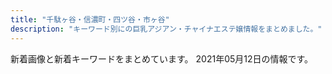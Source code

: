 ```yaml
---
title: "千駄ヶ谷・信濃町・四ツ谷・市ヶ谷"
description: "キーワード別にの巨乳アジアン・チャイナエステ嬢情報をまとめました。"
---
```


新着画像と新着キーワードをまとめています。
2021年05月12日の情報です。

<DmmAffiliateIns />
<KeywordTable
  shops={
    [
    {
        "img_links": [
            "http://lakulaku.info/images/titestaff.png",
            "http://lakulaku.info/img/5-1.jpg",
            "http://lakulaku.info/img/rina.jpg",
            "http://lakulaku.info/images/top.jpg",
            "http://lakulaku.info/images/staff/5-1.jpg",
            "http://lakulaku.info/img/5-5.jpg",
            "http://lakulaku.info/images/staff/sizuka.jpg",
            "http://lakulaku.info/images/staff/nena.jpg",
            "http://lakulaku.info/images/staff/5-5.jpg",
            "http://lakulaku.info/images/staff/yumi.jpg",
            "http://lakulaku.info/images/staff/s06.jpg",
            "http://lakulaku.info/images/newtit.png",
            "http://lakulaku.info/images/staff/mari.jpg",
            "http://lakulaku.info/swf/baner.jpg",
            "http://lakulaku.info/img/5-2.jpg",
            "http://lakulaku.info/images/staff/ai.jpg",
            "http://lakulaku.info/images/staff/momo.jpg",
            "http://lakulaku.info/images/staff/5-2.jpg",
            "http://lakulaku.info/images/staff/5-3.jpg",
            "http://lakulaku.info/img/5-4.jpg",
            "http://lakulaku.info/img/5-3.jpg",
            "http://lakulaku.info/images/mobile.png",
            "http://lakulaku.info/images/staff/5-4.jpg",
            "http://lakulaku.info/images/staff/rina.jpg",
            "http://lakulaku.info/images/staff/ai-a.jpg",
            "http://lakulaku.info/img/s06.jpg"
        ],
        "station": "\u56db\u8c37\u4e09\u4e01\u76ee\u99c52\u756a",
        "name": "\u767e\u5408",
        "url": "http://lakulaku.info/",
        "keywords": {}
    },
    {
        "keywords": {
            "D": 8,
            "86": 2,
            "C": 12,
            "87": 6
        },
        "url": "http://www.bara.relaxjp.info/",
        "img_links": [
            "http://www.bara.relaxjp.info/img/ttl_news.png",
            "http://www.bara.relaxjp.info/files/003-02.jpg",
            "http://www.bara.relaxjp.info/images/slider/1.jpg",
            "http://www.bara.relaxjp.info/files/005.jpg",
            "http://www.bara.relaxjp.info/files/001.jpg",
            "http://www.bara.relaxjp.info/images/slider/3.jpg",
            "http://www.bara.relaxjp.info/img/tel.png",
            "http://www.bara.relaxjp.info/img/btn_side_mobile.jpg",
            "http://www.bara.relaxjp.info/img/ttl_info.png",
            "http://www.bara.relaxjp.info/img/pickup.jpg",
            "http://www.bara.relaxjp.info/img/ttl_therapist_top.png",
            "http://www.bara.relaxjp.info/files/002-02.jpg",
            "http://www.bara.relaxjp.info/img/goback.jpg",
            "http://www.bara.relaxjp.info/files/001-02.jpg",
            "http://www.bara.relaxjp.info/files/002.jpg",
            "http://www.bara.relaxjp.info/images/slider/2.jpg",
            "http://www.bara.relaxjp.info/files/005-02.jpg",
            "http://www.bara.relaxjp.info/files/003.jpg"
        ],
        "station": "\u56db\u8c37\u4e09\u4e01\u76ee\u99c53\u756a\u53e3",
        "name": "\u8594\u8587"
    },
    {
        "station": "\u56db\u8c37\u4e09\u4e01\u76ee\u99c53\u756a\u51fa\u53e3",
        "img_links": [
            "http://1819-kizuna.work/i/img/s4.jpg",
            "http://1819-kizuna.work/img/st25.jpg",
            "http://1819-kizuna.work/i/img/st24.jpg",
            "http://1819-kizuna.work/i/img/st25.jpg",
            "http://1819-kizuna.work/i/img/r2.jpg",
            "http://1819-kizuna.work/img/st024.jpg",
            "http://1819-kizuna.work/i/img/skr.png",
            "http://1819-kizuna.work/i/img/r1.jpg",
            "http://1819-kizuna.work/i/img/s6.jpg",
            "http://1819-kizuna.work/img/bottom.jpg",
            "http://1819-kizuna.work/i/img/r4.jpg",
            "http://1819-kizuna.work/i/img/st23.jpg",
            "http://1819-kizuna.work/i/img/s1.jpg",
            "http://1819-kizuna.work/img/1F33C.png",
            "http://1819-kizuna.work/img/1F431.png",
            "http://1819-kizuna.work/i/img/st31.jpg",
            "http://1819-kizuna.work/i/img/s3.jpg",
            "http://1819-kizuna.work/img/1F353.png",
            "http://1819-kizuna.work/i/img/jk.jpg",
            "http://1819-kizuna.work/i/img/st023.jpg",
            "http://1819-kizuna.work/img/s25.jpg",
            "http://1819-kizuna.work/img/st24.jpg",
            "http://1819-kizuna.work/i/img/st30.jpg",
            "http://1819-kizuna.work/img/s23.jpg",
            "http://1819-kizuna.work/img/st031.jpg",
            "http://1819-kizuna.work/img/mo.png",
            "http://1819-kizuna.work/img/st030.jpg",
            "http://1819-kizuna.work/img/s30.jpg",
            "http://1819-kizuna.work/img/1F60A.png",
            "http://1819-kizuna.work/img/st31.jpg",
            "http://1819-kizuna.work/i/img/st030.jpg",
            "http://1819-kizuna.work/i/img/st031.jpg",
            "http://1819-kizuna.work/img/1F339.png",
            "http://1819-kizuna.work/i/img/st024.jpg",
            "http://1819-kizuna.work/img/s24.jpg",
            "http://1819-kizuna.work/img/st23.jpg",
            "http://1819-kizuna.work/img/1F351.png",
            "http://1819-kizuna.work/img/jk.jpg",
            "http://1819-kizuna.work/img/botton.jpg",
            "http://1819-kizuna.work/i/img/s5.jpg",
            "http://1819-kizuna.work/i/img/r3.jpg",
            "http://1819-kizuna.work/img/st30.jpg",
            "http://1819-kizuna.work/img/s31.jpg",
            "http://1819-kizuna.work/img/skr.png",
            "http://1819-kizuna.work/img/fla.jpg",
            "http://1819-kizuna.work/img/st023.jpg",
            "http://1819-kizuna.work/i/img/s2.jpg"
        ],
        "name": "1819\uff5e\u7d46",
        "url": "http://1819-kizuna.work/",
        "keywords": {
            "C": 12,
            "84": 2,
            "85": 4,
            "86": 2,
            "D": 5
        }
    },
    {
        "name": "\u30c6\u30a3\u30e9\u30df\u30b9",
        "keywords": {
            "C": 24,
            "\u30bb\u30af\u30b7\u30fc": 2,
            "D": 15,
            "E": 3
        },
        "station": "\u56db\u30c4\u8c37\u99c52\u756a\u53e3",
        "img_links": [
            "https://juno-esthe.tokyo/wp-content/uploads/2021/02/90876satiramisu.jpg",
            "https://juno-esthe.tokyo/wp-content/uploads/2021/04/89762517tiramisu.jpg",
            "https://juno-esthe.tokyo/wp-content/uploads/2021/03/1tiramisu.jpg",
            "https://juno-esthe.tokyo/wp-content/uploads/2021/03/4567tiramisu.jpg",
            "https://juno-esthe.tokyo/wp-content/themes/este/img/top-img01.png",
            "https://juno-esthe.tokyo/wp-content/themes/este/img/call.png",
            "https://juno-esthe.tokyo/wp-content/themes/este/img/top-img05.png",
            "https://juno-esthe.tokyo/wp-content/themes/este/img/tel_footer.png",
            "https://juno-esthe.tokyo/wp-content/themes/este/img/top-img02.png",
            "https://juno-esthe.tokyo/wp-content/uploads/2021/02/8estrdyfugi.jpg",
            "https://juno-esthe.tokyo/wp-content/themes/este/img/1.jpg",
            "https://juno-esthe.tokyo/wp-content/themes/este/img/top-img03.png",
            "https://juno-esthe.tokyo/wp-content/uploads/2021/02/3456utiramisu.jpg",
            "https://juno-esthe.tokyo/wp-content/uploads/2021/03/31tiramisu.jpg",
            "https://juno-esthe.tokyo/wp-content/themes/este/img/tel_header.png",
            "https://juno-esthe.tokyo/wp-content/uploads/2021/02/567tiramisu.jpg",
            "https://juno-esthe.tokyo/wp-content/uploads/2021/02/1tiramisu-1.jpg",
            "https://juno-esthe.tokyo/wp-content/uploads/2021/02/3121tiramisu.jpg",
            "https://juno-esthe.tokyo/wp-content/themes/este/img/3.jpg",
            "https://juno-esthe.tokyo/wp-content/themes/este/img/top-img04.png",
            "https://juno-esthe.tokyo/wp-content/themes/este/img/4.jpg",
            "https://juno-esthe.tokyo/wp-content/uploads/2021/04/87612tiramisu.jpg",
            "https://juno-esthe.tokyo/wp-content/uploads/2021/02/12345678tiramisu.jpg",
            "https://juno-esthe.tokyo/wp-content/themes/este/img/2.jpg",
            "https://juno-esthe.tokyo/wp-content/uploads/2021/04/8971tiramisu.jpg",
            "https://juno-esthe.tokyo/wp-content/uploads/2021/02/78621tiramisu.jpg"
        ],
        "url": "https://juno-esthe.tokyo/"
    },
    {
        "name": "\u30aa\u30fc\u30ed\u30e9",
        "img_links": [
            "http://l-rlx.com/s/image/nav_sys.png",
            "http://l-rlx.com/images/staff_09.jpg",
            "http://l-rlx.com/s/images/service_03.png",
            "http://l-rlx.com/s/images/slider/prev.png",
            "http://l-rlx.com/images/index_12.jpg",
            "http://l-rlx.com/s/images/tel.png",
            "http://l-rlx.com/s/uploads/04.jpg",
            "http://l-rlx.com/images/index_02.jpg",
            "http://l-rlx.com/images/index_16.jpg",
            "http://l-rlx.com/s/image/nav_cast.png",
            "http://l-rlx.com/images/info_09.jpg",
            "http://l-rlx.com/images/index_20.jpg",
            "http://l-rlx.com/s/images/top_2.jpg",
            "http://l-rlx.com/images/index_21.jpg",
            "http://l-rlx.com/s/image/nav_top.png",
            "http://l-rlx.com/s/uploads/08.jpg",
            "http://l-rlx.com/girl/00.jpg",
            "http://l-rlx.com/girl/03.jpg",
            "http://l-rlx.com/images/02.jpg",
            "http://l-rlx.com/s/images/slider/1.jpg",
            "http://l-rlx.com/images/index_05.jpg",
            "http://l-rlx.com/images/rec.jpg",
            "http://l-rlx.com/s/uploads/06.jpg",
            "http://l-rlx.com/images/index_01.jpg",
            "http://l-rlx.com/girl/09.jpg",
            "http://l-rlx.com/s/images/t3.jpg",
            "http://l-rlx.com/images/03.jpg",
            "http://l-rlx.com/s/images/t4.jpg",
            "http://l-rlx.com/s/images/slider/3.jpg",
            "http://l-rlx.com/s/uploads/010.jpg",
            "http://l-rlx.com/s/uploads/07.jpg",
            "http://l-rlx.com/images/sub_09.jpg",
            "http://l-rlx.com/images/index_07.jpg",
            "http://l-rlx.com/images/info.jpg",
            "http://l-rlx.com/s/uploads/01.jpg",
            "http://l-rlx.com/s/images/service_01.png",
            "http://l-rlx.com/images/index_03.jpg",
            "http://l-rlx.com/s/images/slider/next.png",
            "http://l-rlx.com/s/images/t1.jpg",
            "http://l-rlx.com/s/images/okubokomachi.jpg",
            "http://l-rlx.com/images/index_14.jpg",
            "http://l-rlx.com/s/uploads/02.jpg",
            "http://l-rlx.com/s/images/slider/2.jpg",
            "http://l-rlx.com/girl/02.jpg",
            "http://l-rlx.com/s/image/nav_manga.png",
            "http://l-rlx.com/images/01.jpg",
            "http://l-rlx.com/girl/05.jpg",
            "http://l-rlx.com/s/images/service_07.png",
            "http://l-rlx.com/s/images/t2.jpg",
            "http://l-rlx.com/s/uploads/03.jpg",
            "http://l-rlx.com/images/rec_09.jpg",
            "http://l-rlx.com/images/index_17.jpg",
            "http://l-rlx.com/s/images/pc.png",
            "http://l-rlx.com/girl/01.jpg",
            "http://l-rlx.com/s/uploads/05.jpg",
            "http://l-rlx.com/s/uploads/09.jpg",
            "http://l-rlx.com/images/index_04.jpg",
            "http://l-rlx.com/s/image/nav_hotel.png",
            "http://l-rlx.com/girl/04.jpg",
            "http://l-rlx.com/s/images/iphone.png",
            "http://l-rlx.com/girl/08.jpg",
            "http://l-rlx.com/s/image/nav_topics.png",
            "http://l-rlx.com/images/index_06.jpg"
        ],
        "url": "http://l-rlx.com/",
        "keywords": {
            "86": 4,
            "88": 2,
            "C": 17,
            "87": 4,
            "D": 6,
            "84": 2,
            "95": 2,
            "85": 4
        },
        "station": "\u56db\u8c37\u4e09\u4e01\u76ee\u99c52\u756a\u53e3"
    },
    {
        "name": "Moon",
        "keywords": {
            "86": 3,
            "85": 1,
            "D": 4
        },
        "url": "http://xn--vckg5a9gug.in.net/",
        "img_links": [
            "http://xn--vckg5a9gug.in.net/images/cg01.jpg",
            "http://xn--vckg5a9gug.in.net/images/fla.jpg",
            "http://xn--vckg5a9gug.in.net/images/fbt.jpg",
            "http://xn--vckg5a9gug.in.net/images/tit1.jpg",
            "http://xn--vckg5a9gug.in.net/images/top.jpg",
            "http://xn--vckg5a9gug.in.net/link/menlog.jpg",
            "http://xn--vckg5a9gug.in.net/images/tit2.jpg",
            "http://xn--vckg5a9gug.in.net/images/cg02.jpg",
            "http://xn--vckg5a9gug.in.net/images/fbf.jpg",
            "http://xn--vckg5a9gug.in.net/images/no.png",
            "http://xn--vckg5a9gug.in.net/images/sys.jpg",
            "http://xn--vckg5a9gug.in.net/images/tit3.jpg",
            "http://xn--vckg5a9gug.in.net/images/cg03.jpg",
            "http://xn--vckg5a9gug.in.net/images/tit4.jpg",
            "http://xn--vckg5a9gug.in.net/images/tit5.jpg",
            "http://xn--vckg5a9gug.in.net/images/cg04.jpg"
        ],
        "station": "\u9eb9\u753a\u99c51\u756a\u51fa\u53e3"
    },
    {
        "name": "\u30b9\u30de\u30a4\u30eb",
        "url": "http://e-yotsuya.net/",
        "station": "JR\u56db\u30c4\u8c37\u99c5\u8d64\u5742\u53e3",
        "img_links": [
            "http://e-yotsuya.net/images/tite-staff.jpg",
            "http://e-yotsuya.net/images/room.jpg",
            "http://e-yotsuya.net/images/g7.jpg",
            "http://e-yotsuya.net/images/news-tit.png",
            "http://e-yotsuya.net/images/news-tit1.jpg",
            "http://e-yotsuya.net/images/g2.jpg",
            "http://e-yotsuya.net/images/g5.jpg",
            "http://e-yotsuya.net/images/top2.png",
            "http://e-yotsuya.net/images/g3.jpg",
            "http://e-yotsuya.net/images/g8.jpg",
            "http://e-yotsuya.net/images/mobile.png",
            "http://e-yotsuya.net/images/g1.jpg",
            "http://e-yotsuya.net/images/top.jpg",
            "http://e-yotsuya.net/images/baner2.jpg",
            "http://e-yotsuya.net/images/g6.jpg",
            "http://e-yotsuya.net/images/g9.jpg",
            "http://e-yotsuya.net/images/tite-staff1.jpg",
            "http://e-yotsuya.net/images/g4.jpg",
            "http://e-yotsuya.net/images/baner.jpg"
        ],
        "keywords": {
            "C": 14
        }
    },
    {
        "keywords": {},
        "station": "\u56db\u8c37\u4e09\u4e01\u76ee\u99c52\u756a",
        "url": "http://e-rosa.net/",
        "img_links": [
            "http://e-rosa.net/images/mio.jpg",
            "http://e-rosa.net/images/sejutu2.jpg",
            "http://e-rosa.net/images/g13.jpg",
            "http://e-rosa.net/images/aya2.jpg",
            "http://e-rosa.net/images/rina2.jpg",
            "http://e-rosa.net/images/gg1.png",
            "http://e-rosa.net/images/yuna.jpg",
            "http://e-rosa.net/images/meyi2.jpg",
            "http://e-rosa.net/images/nei_03.png",
            "http://e-rosa.net/images/006.jpg",
            "http://e-rosa.net/images/k1.jpg",
            "http://e-rosa.net/images/risa.jpg",
            "http://e-rosa.net/images/haruka.jpg",
            "http://e-rosa.net/images/sejutu5.jpg",
            "http://e-rosa.net/images/te2.jpg",
            "http://e-rosa.net/images/001.jpg",
            "http://e-rosa.net/images/003.jpg",
            "http://e-rosa.net/images/005.jpg",
            "http://e-rosa.net/images/ayaka.jpg",
            "http://e-rosa.net/images/nei_01.png",
            "http://e-rosa.net/images/news_bottom.jpg",
            "http://e-rosa.net/images/tite-staff.png",
            "http://e-rosa.net/images/girlx_top.png",
            "http://e-rosa.net/images/meyi1.jpg",
            "http://e-rosa.net/images/noimage.jpg",
            "http://e-rosa.net/images/girl_top.png",
            "http://e-rosa.net/images/tite-link.png",
            "http://e-rosa.net/images/yuyi.jpg",
            "http://e-rosa.net/images/yuyu.jpg",
            "http://e-rosa.net/images/yuri.jpg",
            "http://e-rosa.net/images/ha.jpg",
            "http://e-rosa.net/images/girl_03.png",
            "http://e-rosa.net/images/tite-magazine.png",
            "http://e-rosa.net/images/right_bottom.png",
            "http://e-rosa.net/images/girl_01.png",
            "http://e-rosa.net/images/access3.jpg",
            "http://e-rosa.net/images/news_top.jpg",
            "http://e-rosa.net/images/grande.jpg",
            "http://e-rosa.net/images/rina0.jpg",
            "http://e-rosa.net/images/rimi.jpg",
            "http://e-rosa.net/images/g1.jpg",
            "http://e-rosa.net/images/right_top.png",
            "http://e-rosa.net/images/009.jpg",
            "http://e-rosa.net/images/pagetop.png",
            "http://e-rosa.net/images/aya1.jpg",
            "http://e-rosa.net/images/te3.jpg",
            "http://e-rosa.net/images/004.jpg",
            "http://e-rosa.net/images/mimi.jpg",
            "http://e-rosa.net/images/te1.jpg",
            "http://e-rosa.net/images/ddd.jpg",
            "http://e-rosa.net/images/sejutu6.jpg",
            "http://e-rosa.net/images/002.jpg",
            "http://e-rosa.net/images/rina1.jpg",
            "http://e-rosa.net/images/misa1.jpg",
            "http://e-rosa.net/images/sejutu1.jpg"
        ],
        "name": "ROSA"
    },
    {
        "img_links": [
            "http://aqua.jpn.cm/photos/sites/16/2021/03/2021031006535594.jpg",
            "http://aqua.jpn.cm/images/top.png",
            "http://aqua.jpn.cm/images/line.jpg",
            "http://aqua.jpn.cm/images/mobile.jpg",
            "http://aqua.jpn.cm/images/1.jpg",
            "http://aqua.jpn.cm/images/2.jpg",
            "http://aqua.jpn.cm/photos/sites/16/2019/02/2019020108033676.jpg",
            "http://aqua.jpn.cm/images/room5.jpg",
            "http://aqua.jpn.cm/photos/sites/16/2018/01/2018011007031662.jpg",
            "http://aqua.jpn.cm/images/room2.jpg",
            "http://aqua.jpn.cm/photos/sites/16/2020/10/2020100906522289.jpg",
            "http://aqua.jpn.cm/photos/sites/16/2020/03/2020030507254950.jpg",
            "http://aqua.jpn.cm/photos/sites/16/2021/03/2021032308500056.jpg",
            "http://aqua.jpn.cm/images/room3.jpg",
            "http://aqua.jpn.cm/photos/sites/16/2020/04/2020040301184076.jpg",
            "http://aqua.jpn.cm/images/3.jpg",
            "http://aqua.jpn.cm/photos/sites/16/2021/03/2021030106235633.jpg",
            "http://aqua.jpn.cm/photos/sites/16/2018/01/2018013112184869.jpg",
            "http://aqua.jpn.cm/photos/sites/16/2021/03/2021032308500758.jpg",
            "http://aqua.jpn.cm/images/s_staff.png",
            "http://aqua.jpn.cm/photos/sites/16/2020/10/2020100508293240.jpg",
            "http://aqua.jpn.cm/images/room1.jpg",
            "http://aqua.jpn.cm/images/s_news.jpg",
            "http://aqua.jpn.cm/images/s_pick.png",
            "http://aqua.jpn.cm/photos/sites/16/2020/09/2020091507031094.jpg",
            "http://aqua.jpn.cm/photos/sites/16/2018/05/2018052105590585.jpg",
            "http://aqua.jpn.cm/photos/sites/16/2018/01/2018011007032034.jpg",
            "http://aqua.jpn.cm/images/room4.jpg",
            "http://aqua.jpn.cm/photos/sites/16/2021/01/2021011401054262.jpg",
            "http://aqua.jpn.cm/photos/sites/16/2020/12/2020120208263886.jpg",
            "http://aqua.jpn.cm/photos/sites/16/2018/01/2018011007031899.jpg",
            "http://aqua.jpn.cm/photos/sites/16/2019/03/2019031107062221.jpg"
        ],
        "name": "\u5149\u540d",
        "keywords": {
            "86": 126,
            "82": 18,
            "83": 18,
            "85": 108,
            "87": 18,
            "D": 252,
            "84": 18,
            "C": 54
        },
        "url": "http://aqua.jpn.cm/",
        "station": "\u56db\u8c37\u4e09\u4e01\u76ee\u99c52\u756a\u51fa\u53e3"
    },
    {
        "name": "\u305f\u3093\u307d\u307d",
        "img_links": [
            "https://tanpopo.tyo.cm/images/service2.jpg",
            "https://tanpopo.tyo.cm/photos/sites/43/2021/04/2021041907343346.jpg",
            "https://tanpopo.tyo.cm/images/img_teaser.jpg",
            "https://tanpopo.tyo.cm/photos/sites/43/2021/03/2021032601572927.jpg",
            "https://tanpopo.tyo.cm/photos/sites/43/2021/04/2021041907342674.jpg",
            "https://tanpopo.tyo.cm/images/mainimg.jpg",
            "https://tanpopo.tyo.cm/images/sp_mainimg.jpg",
            "https://tanpopo.tyo.cm/images/service3.jpg",
            "https://tanpopo.tyo.cm/photos/sites/43/2021/03/2021031408034196.jpg",
            "https://tanpopo.tyo.cm/photos/sites/43/2021/05/2021050603423148.jpg",
            "https://tanpopo.tyo.cm/images/service4.jpg",
            "https://tanpopo.tyo.cm/photos/sites/43/2021/03/202103260157281.jpg",
            "https://tanpopo.tyo.cm/photos/sites/43/2021/05/2021050603412641.jpg",
            "https://tanpopo.tyo.cm/photos/sites/43/2021/04/2021041102041776.jpg",
            "https://tanpopo.tyo.cm/photos/sites/43/2021/03/2021032601573011.jpg",
            "https://tanpopo.tyo.cm/photos/sites/43/2021/03/2021031408034074.jpg",
            "https://tanpopo.tyo.cm/photos/sites/43/2021/03/2021031408034299.jpg",
            "https://tanpopo.tyo.cm/photos/sites/43/2021/05/2021050603413163.jpg",
            "https://tanpopo.tyo.cm/photos/sites/43/2021/03/2021032601572729.jpg",
            "https://tanpopo.tyo.cm/photos/sites/43/2021/03/2021031408034382.jpg",
            "https://tanpopo.tyo.cm/photos/sites/43/2021/04/2021042009410236.jpg",
            "https://tanpopo.tyo.cm/photos/sites/43/2021/04/2021042009410397.jpg",
            "https://tanpopo.tyo.cm/photos/sites/43/2021/04/2021041102041811.jpg",
            "https://tanpopo.tyo.cm/images/pagetop.png",
            "https://tanpopo.tyo.cm/photos/sites/43/2021/04/2021042009410434.jpg",
            "https://tanpopo.tyo.cm/images/sp_img_teaser.jpg",
            "https://tanpopo.tyo.cm/photos/sites/43/2021/05/202105060342369.jpg",
            "https://tanpopo.tyo.cm/photos/sites/43/2021/04/2021041102041633.jpg",
            "https://tanpopo.tyo.cm/photos/sites/43/2021/04/2021042009410355.jpg",
            "https://tanpopo.tyo.cm/images/service1.jpg",
            "https://tanpopo.tyo.cm/photos/sites/43/2021/04/2021041102041585.jpg"
        ],
        "url": "https://tanpopo.tyo.cm/",
        "station": "\u56db\u8c37\u4e09\u4e01\u76ee\u99c52\u756a",
        "keywords": {
            "F": 4,
            "86": 12,
            "84": 4,
            "87": 8,
            "E": 4,
            "C": 22,
            "85": 28,
            "D": 44
        }
    }
]
}
/>
<DmmAffiliateScript />
